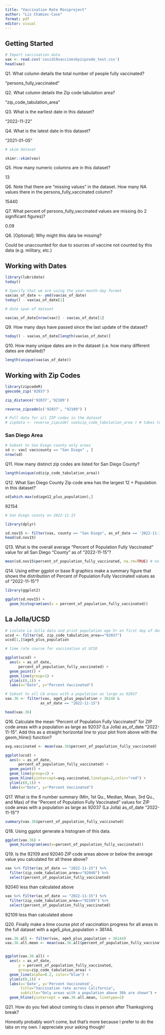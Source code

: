 ```yaml
---
title: "Vaccination Rate Miniproject"
author: "Liz Chamiec-Case"
format: pdf
editor: visual
---
```


## Getting Started

```r
# Import vaccination data
vax <- read.csv('covid19vaccinesbyzipcode_test.csv')
head(vax)
```

Q1. What column details the total number of people fully vaccinated?

"persons_fully_vaccinated"

Q2. What column details the Zip code tabulation area?

"zip_code_tabulation_area"

Q3. What is the earliest date in this dataset?

"2022-11-22"

Q4. What is the latest date in this dataset?

"2021-01-05"

```r
# skim dataset

skimr::skim(vax)
```

Q5. How many numeric columns are in this dataset?

13

Q6. Note that there are "missing values" in the dataset. How many NA values there in the persons_fully_vaccinated column?

15440

Q7. What percent of persons_fully_vaccinated values are missing (to 2 significant figures)?

0.09

Q8. \[Optional\]: Why might this data be missing?

Could be unaccounted for due to sources of vaccine not counted by this data (e.g. military, etc.)

## Working with Dates

```r
library(lubridate)
today()
```

```r
# Specify that we are using the year-month-day format
vax$as_of_date <- ymd(vax$as_of_date)
today() - vax$as_of_date[1]
```

```r
# date span of dataset

vax$as_of_date[nrow(vax)] - vax$as_of_date[1]
```

Q9. How many days have passed since the last update of the dataset?

```r
today() - vax$as_of_date[length(vax$as_of_date)]
```

Q10. How many unique dates are in the dataset (i.e. how many different dates are detailed)?

```r
length(unique(vax$as_of_date))
```

## Working with Zip Codes

```r
library(zipcodeR)
geocode_zip('92037')
```

```r
zip_distance('92037','92109')
```

```r
reverse_zipcode(c('92037', "92109") )
```

```r
# Pull data for all ZIP codes in the dataset
# zipdata <- reverse_zipcode( vax$zip_code_tabulation_area ) # takes too long
```

### San Diego Area

```r
# Subset to San Diego county only areas
sd <- vax[ vax$county == "San Diego" , ]
nrow(sd)
```

Q11. How many distinct zip codes are listed for San Diego County?

```r
length(unique(sd$zip_code_tabulation_area))
```

Q12. What San Diego County Zip code area has the largest 12 + Population in this dataset?

```r
sd[which.max(sd$age12_plus_population),]
```

92154

```r
# San Diego county on 2022-11-15

library(dplyr)

sd.nov15 <- filter(vax, county == "San Diego", as_of_date == '2022-11-15')
head(sd.nov15)
```

Q13. What is the overall average "Percent of Population Fully Vaccinated" value for all San Diego "County" as of "2022-11-15"?

```r
mean(sd.nov15$percent_of_population_fully_vaccinated, na.rm=TRUE) # na values are removed
```

Q14. Using either ggplot or base R graphics make a summary figure that shows the distribution of Percent of Population Fully Vaccinated values as of "2022-11-15"?

```r
library(ggplot2)

ggplot(sd.nov15) + 
  geom_histogram(aes(x = percent_of_population_fully_vaccinated))
```

## La Jolla/UCSD

```r
# isolate La Jolla data and print population age 5+ on first day of data
ucsd <- filter(sd, zip_code_tabulation_area=="92037")
ucsd[1,]$age5_plus_population
```

```r
# time rate course for vaccination at UCSD

ggplot(ucsd) +
  aes(x = as_of_date,
      percent_of_population_fully_vaccinated) +
  geom_point() +
  geom_line(group=1) +
  ylim(c(0,1)) +
  labs(x="Date", y="Percent Vaccinated")
```

```r
# Subset to all CA areas with a population as large as 92037
vax.36 <- filter(vax, age5_plus_population > 36144 &
                as_of_date == "2022-11-15")

head(vax.36)
```

Q16. Calculate the mean "Percent of Population Fully Vaccinated" for ZIP code areas with a population as large as 92037 (La Jolla) as_of_date "2022-11-15". Add this as a straight horizontal line to your plot from above with the geom_hline() function?

```r
avg.vaccinated <- mean(vax.36$percent_of_population_fully_vaccinated)

ggplot(ucsd) +
  aes(x = as_of_date,
      percent_of_population_fully_vaccinated) +
  geom_point() +
  geom_line(group=1) +
  geom_hline(yintercept=avg.vaccinated,linetype=2,color="red") +
  ylim(c(0,1)) +
  labs(x="Date", y="Percent Vaccinated")
```

Q17. What is the 6 number summary (Min, 1st Qu., Median, Mean, 3rd Qu., and Max) of the "Percent of Population Fully Vaccinated" values for ZIP code areas with a population as large as 92037 (La Jolla) as_of_date "2022-11-15"?

```r
summary(vax.36$percent_of_population_fully_vaccinated)
```

Q18. Using ggplot generate a histogram of this data.

```r
ggplot(vax.36) +
  geom_histogram(aes(x=percent_of_population_fully_vaccinated))
```

Q19. Is the 92109 and 92040 ZIP code areas above or below the average value you calculated for all these above?

```r
vax %>% filter(as_of_date == "2022-11-15") %>%  
  filter(zip_code_tabulation_area=="92040") %>%
  select(percent_of_population_fully_vaccinated)
```

92040 less than calculated above

```r
vax %>% filter(as_of_date == "2022-11-15") %>%  
  filter(zip_code_tabulation_area=="92109") %>%
  select(percent_of_population_fully_vaccinated)
```

92109 less than calculated above

Q20. Finally make a time course plot of vaccination progress for all areas in the full dataset with a age5_plus_population \> 36144.

```r
vax.36.all <- filter(vax, age5_plus_population > 36144)
vax.36.all.mean <- mean(vax.36.all$percent_of_population_fully_vaccinated, na.rm=TRUE)


ggplot(vax.36.all) +
  aes(x = as_of_date,
      y = percent_of_population_fully_vaccinated, 
      group=zip_code_tabulation_area) +
  geom_line(alpha=0.2, color="blue") +
  ylim(c(0,1)) +
  labs(x='Date', y='Percent Vaccinated',
       title="Vaccination rate across California",
       subtitle="Only areas with a population above 36k are shown") +
  geom_hline(yintercept = vax.36.all.mean, linetype=2)
```

Q21. How do you feel about coming to class in person after Thanksgiving break?

Honestly probably won't come, but that's more because I prefer to do the labs on my own. I appreciate your asking though!
